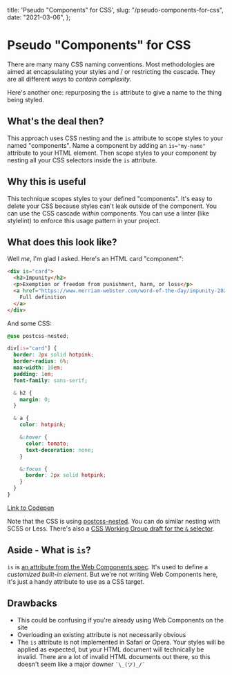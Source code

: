   title: 'Pseudo "Components" for CSS',
  slug: "/pseudo-components-for-css",
  date: "2021-03-06",
};

# Pseudo "Components" for CSS

There are many many CSS naming conventions. Most methodologies are aimed at encapsulating your styles and / or restricting the cascade. They are all different ways to _contain complexity_.

Here's another one: repurposing the `is` attribute to give a name to the thing being styled.

## What's the deal then?

This approach uses CSS nesting and the `is` attribute to scope styles to your named "components". Name a component by adding an `is="my-name"` attribute to your HTML element. Then scope styles to your component by nesting all your CSS selectors inside the `is` attribute.

## Why this is useful

This technique scopes styles to your defined "components". It's easy to delete your CSS because styles can't leak outside of the component. You can use the CSS cascade _within_ components. You can use a linter (like stylelint) to enforce this usage pattern in your project.

## What does this look like?

Well _me_, I'm glad I asked. Here's an HTML card "component":

```html
<div is="card">
  <h2>Impunity</h2>
  <p>Exemption or freedom from punishment, harm, or loss</p>
  <a href="https://www.merriam-webster.com/word-of-the-day/impunity-2021-03-06">
    Full definition
  </a>
</div>
```

And some CSS:

```css
@use postcss-nested;

div[is="card"] {
  border: 2px solid hotpink;
  border-radius: 6%;
  max-width: 10em;
  padding: 1em;
  font-family: sans-serif;

  & h2 {
    margin: 0;
  }

  & a {
    color: hotpink;

    &:hover {
      color: tomato;
      text-decoration: none;
    }

    &:focus {
      border: 2px solid hotpink;
    }
  }
}
```

[Link to Codepen](https://codepen.io/m-allanson/pen/jOVvwGy?editors=1100)

Note that the CSS is using [postcss-nested](https://github.com/postcss/postcss-nested). You can do similar nesting with SCSS or Less. There's also a [CSS Working Group draft for the `&` selector](https://drafts.csswg.org/css-nesting-1/).

## Aside - What is `is`?

`is` is [an attribute from the Web Components spec](https://html.spec.whatwg.org/multipage/custom-elements.html#customized-built-in-element). It's used to define a _customized built-in element_. But we're not writing Web Components here, it's just a handy attribute to use as a CSS target.

## Drawbacks

- This could be confusing if you're already using Web Components on the site
- Overloading an existing attribute is not necessarily obvious
- The `is` attribute is not implemented in Safari or Opera. Your styles will be applied as expected, but your HTML document will technically be invalid. There are a lot of invalid HTML documents out there, so this doesn't seem like a major downer `¯\_(ツ)_/¯`
